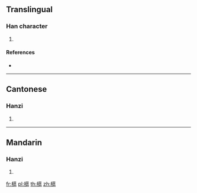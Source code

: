 ==Translingual==

===Han character===
{{Han char|rn=75|rad=木|as=15|sn=19|four=44916|canj=DTSR|ids=⿰木蓲}}

# {{defn|Han|sort=木15}}

====References====
* {{Han ref|kx=0560.180|dkj=15811|dj=0949.180|hdz=21312.030|uh=6AD9|ud=27353|bh=F250|bd=62032}}

----

==Cantonese==

===Hanzi===
{{yue-hanzi|jyut=|y=au1}}

# {{defn|lang=yue|sort=木15}}

----

==Mandarin==

===Hanzi===
{{cmn-hanzi|pin=[[ōu]] ([[ou1]])|wg=ou<sup>1</sup>}}

# {{defn|lang=cmn|sort=木15}}

[[fr:櫙]]
[[pl:櫙]]
[[th:櫙]]
[[zh:櫙]]